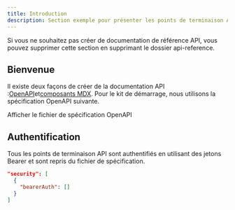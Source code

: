 ```yaml
---
title: Introduction
description: Section exemple pour présenter les points de terminaison API
---
```


<Note>
  Si vous ne souhaitez pas créer de documentation de référence API, vous pouvez
  supprimer cette section en supprimant le dossier api-reference.
</Note>

## Bienvenue

Il existe deux façons de créer de la documentation API :[OpenAPI](https://mintlify.com/docs/api-playground/openapi/setup)et[composants MDX](https://mintlify.com/docs/api-playground/mdx/configuration). Pour le kit de démarrage, nous utilisons la spécification OpenAPI suivante.

<Card title="Plant Store Endpoints" icon="leaf" href="https://github.com/mintlify/starter/blob/main/api-reference/openapi.json">
  Afficher le fichier de spécification OpenAPI
</Card>

## Authentification

Tous les points de terminaison API sont authentifiés en utilisant des jetons Bearer et sont repris du fichier de spécification.

```json
"security": [
  {
    "bearerAuth": []
  }
]
```
